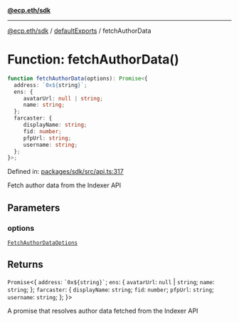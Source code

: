 [**@ecp.eth/sdk**](../../index.mdx)

***

[@ecp.eth/sdk](/sdk-reference/index.mdx) / [defaultExports](/sdk-reference/defaultExports/index.mdx) / fetchAuthorData

# Function: fetchAuthorData()

```ts
function fetchAuthorData(options): Promise<{
  address: `0x${string}`;
  ens: {
     avatarUrl: null | string;
     name: string;
  };
  farcaster: {
     displayName: string;
     fid: number;
     pfpUrl: string;
     username: string;
  };
}>;
```

Defined in: [packages/sdk/src/api.ts:317](https://github.com/ecp-eth/comments-monorepo/blob/main/packages/sdk/src/api.ts#L317)

Fetch author data from the Indexer API

## Parameters

### options

[`FetchAuthorDataOptions`](/sdk-reference/defaultExports/type-aliases/FetchAuthorDataOptions.mdx)

## Returns

`Promise`\<\{
  `address`: `` `0x${string}` ``;
  `ens`: \{
     `avatarUrl`: `null` \| `string`;
     `name`: `string`;
  \};
  `farcaster`: \{
     `displayName`: `string`;
     `fid`: `number`;
     `pfpUrl`: `string`;
     `username`: `string`;
  \};
\}\>

A promise that resolves author data fetched from the Indexer API
